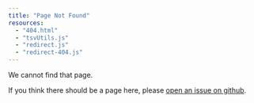 ```yaml
---
title: "Page Not Found"
resources:
  - "404.html"
  - "tsvUtils.js"
  - "redirect.js"
  - "redirect-404.js"
---
```


We cannot find that page.

If you think there should be a page here, please [open an issue on github](https://github.com/dslc-io/dslc-io/issues).
